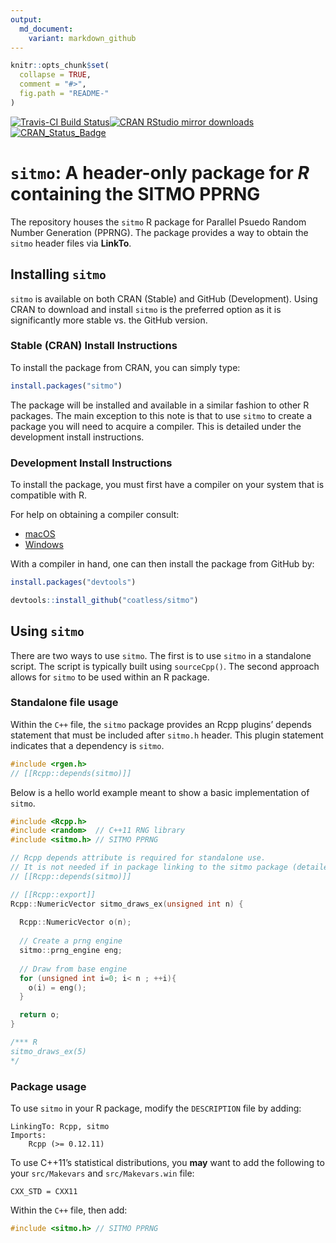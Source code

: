 ```yaml
---
output:
  md_document:
    variant: markdown_github
---
```


<!-- README.md is generated from README.Rmd. Please edit that file -->

```r
knitr::opts_chunk$set(
  collapse = TRUE,
  comment = "#>",
  fig.path = "README-"
)
```


[![Travis-CI Build Status](https://travis-ci.org/coatless/sitmo.svg?branch=master)](https://travis-ci.org/coatless/sitmo)[![CRAN RStudio mirror downloads](http://cranlogs.r-pkg.org/badges/sitmo)](http://www.r-pkg.org/pkg/sitmo) [![CRAN_Status_Badge](http://www.r-pkg.org/badges/version/sitmo)](https://cran.r-project.org/package=sitmo)

# `sitmo`: A header-only package for _R_ containing the SITMO PPRNG

The repository houses the `sitmo` R package for Parallel Psuedo Random Number Generation (PPRNG). The package provides a way to obtain the `sitmo` header files via **LinkTo**.

## Installing `sitmo`

`sitmo` is available on both CRAN (Stable) and GitHub (Development). Using
CRAN to download and install `sitmo` is the preferred option as it is significantly
more stable vs. the GitHub version.

### Stable (CRAN) Install Instructions

To install the package from CRAN, you can simply type:

```r
install.packages("sitmo")
```

The package will be installed and available in a similar fashion to
other R packages. The main exception to this note is that to use `sitmo` to
create a package you will need to acquire a compiler. This is detailed under 
the development install instructions.

### Development Install Instructions

To install the package, you must first have a compiler on your system that is
compatible with R.

For help on obtaining a compiler consult:

-   [macOS](http://thecoatlessprofessor.com/programming/r-compiler-tools-for-rcpp-on-os-x/)
-   [Windows](http://thecoatlessprofessor.com/programming/rcpp/install-rtools-for-rcpp/)

With a compiler in hand, one can then install the package from GitHub by:

```r
install.packages("devtools")

devtools::install_github("coatless/sitmo")
```

## Using `sitmo`

There are two ways to use `sitmo`. The first is to use `sitmo` in a standalone
script. The script is typically built using `sourceCpp()`. The second approach
allows for `sitmo` to be used within an R package.

### Standalone file usage

Within the `C++` file, the `sitmo` package provides an Rcpp plugins' 
depends statement that must be included after `sitmo.h` header. This plugin
statement indicates that a dependency is `sitmo`.

```cpp
#include <rgen.h> 
// [[Rcpp::depends(sitmo)]]
```

Below is a hello world example meant to show a basic implementation of `sitmo`.

```cpp
#include <Rcpp.h>
#include <random>  // C++11 RNG library
#include <sitmo.h> // SITMO PPRNG

// Rcpp depends attribute is required for standalone use. 
// It is not needed if in package linking to the sitmo package (detailed next).
// [[Rcpp::depends(sitmo)]]

// [[Rcpp::export]]
Rcpp::NumericVector sitmo_draws_ex(unsigned int n) {
  
  Rcpp::NumericVector o(n);
  
  // Create a prng engine
  sitmo::prng_engine eng;
  
  // Draw from base engine
  for (unsigned int i=0; i< n ; ++i){
    o(i) = eng();  
  }

  return o;
}

/*** R
sitmo_draws_ex(5)
*/
```

### Package usage


To use `sitmo` in your R package, modify the `DESCRIPTION` file by adding:

    LinkingTo: Rcpp, sitmo
    Imports:
        Rcpp (>= 0.12.11)

To use C++11's statistical distributions, you **may** want to add the 
following to your `src/Makevars` and `src/Makevars.win` file:

    CXX_STD = CXX11

Within the `C++` file, then add:

```cpp
#include <sitmo.h> // SITMO PPRNG
```
